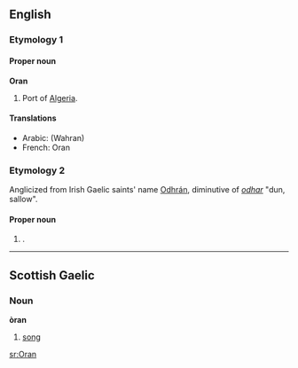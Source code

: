 {{wikipedia}}
==English==

===Etymology 1===

====Proper noun====
'''Oran'''

# Port of [[Algeria]].

====Translations====
*Arabic: [[ ]] (Wahran)
*French: Oran

===Etymology 2===
Anglicized from Irish Gaelic saints' name [[Odhrán]], diminutive of ''[[odhar]]'' "dun, sallow".

====Proper noun====
{{en-proper noun}}

# {{given name|male}}.

----

==Scottish Gaelic==

===Noun===
'''òran'''

# [[song]]

[[sr:Oran]]